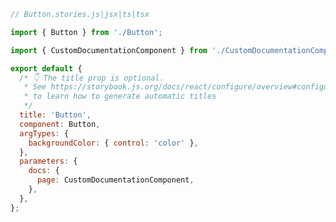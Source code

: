 ```js
// Button.stories.js|jsx|ts|tsx

import { Button } from './Button';

import { CustomDocumentationComponent } from './CustomDocumentationComponent';

export default {
  /* 👇 The title prop is optional.
   * See https://storybook.js.org/docs/react/configure/overview#configure-story-loading
   * to learn how to generate automatic titles
   */
  title: 'Button',
  component: Button,
  argTypes: {
    backgroundColor: { control: 'color' },
  },
  parameters: {
    docs: {
      page: CustomDocumentationComponent,
    },
  },
};
```
